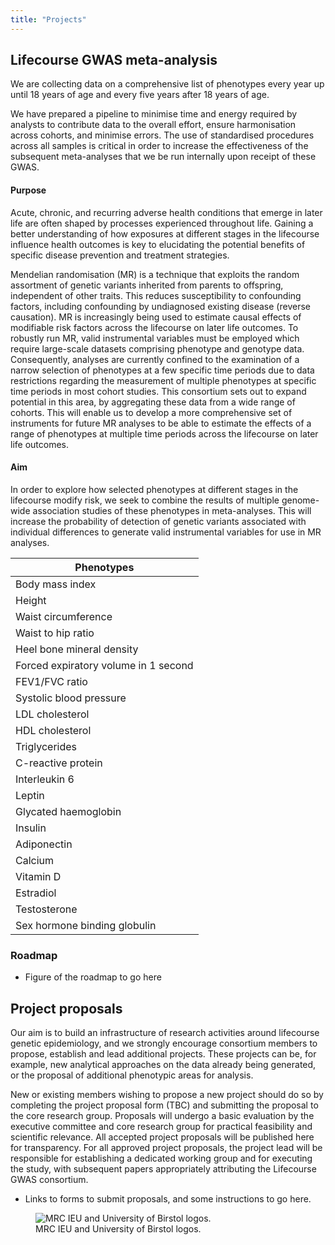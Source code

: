 ```yaml
---
title: "Projects"
---
```



## Lifecourse GWAS meta-analysis

We are collecting data on a comprehensive list of phenotypes every year up until 18 years of age and every five years after 18 years of age.

We have prepared a pipeline to minimise time and energy required by analysts to contribute data to the overall effort, ensure harmonisation across cohorts, and minimise errors. The use of standardised procedures across all samples is critical in order to increase the effectiveness of the subsequent meta-analyses that we be run internally upon receipt of these GWAS. 

#### Purpose

Acute, chronic, and recurring adverse health conditions that emerge in later life are often shaped by processes experienced throughout life. Gaining a better understanding of how exposures at different stages in the lifecourse influence health outcomes is key to elucidating the potential benefits of specific disease prevention and treatment strategies.

Mendelian randomisation (MR) is a technique that exploits the random assortment of genetic variants inherited from parents to offspring, independent of other traits. This reduces susceptibility to confounding factors, including confounding by undiagnosed existing disease (reverse causation). MR is increasingly being used to estimate causal effects of modifiable risk factors across the lifecourse on later life outcomes. To robustly run MR, valid instrumental variables must be employed which require large-scale datasets comprising phenotype and genotype data. Consequently, analyses are currently confined to the examination of a narrow selection of phenotypes at a few specific time periods due to data restrictions regarding the measurement of multiple phenotypes at specific time periods in most cohort studies. This consortium sets out to expand potential in this area, by aggregating these data from a wide range of cohorts. This will enable us to develop a more comprehensive set of instruments for future MR analyses to be able to estimate the effects of a range of phenotypes at multiple time periods across the lifecourse on later life outcomes.

#### Aim

In order to explore how selected phenotypes at different stages in the lifecourse modify risk, we seek to combine the results of multiple genome-wide association studies of these phenotypes in meta-analyses. This will increase the probability of detection of genetic variants associated with individual differences to generate valid instrumental variables for use in MR analyses.

|	Phenotypes 	|
|	----------	|
|	Body mass index	|
|	Height	|
|	Waist circumference	|
|	Waist to hip ratio	|
|	Heel bone mineral density	|
|	Forced expiratory volume in 1 second	|
|	FEV1/FVC ratio	|
|	Systolic blood pressure	|
|	LDL cholesterol	|
|	HDL cholesterol	|
|	Triglycerides	|
|	C-reactive protein	|
|	Interleukin 6	|
|	Leptin	|
|	Glycated haemoglobin	|
|	Insulin	|
|	Adiponectin	|
|	Calcium	|
|	Vitamin D	|
|	Estradiol	|
|	Testosterone	|
|	Sex hormone binding globulin	|

### Roadmap

- Figure of the roadmap to go here

## Project proposals

Our aim is to build an infrastructure of research activities around lifecourse genetic epidemiology, and we strongly encourage consortium members to propose, establish and lead additional projects. These projects can be, for example, new analytical approaches on the data already being generated, or the proposal of additional phenotypic areas for analysis. 

New or existing members wishing to propose a new project should do so by completing the project proposal form (TBC) and submitting the proposal to the core research group. Proposals will undergo a basic evaluation by the executive committee and core research group for practical feasibility and scientific relevance. All accepted project proposals will be published here for transparency. For all approved project proposals, the project lead will be responsible for establishing a dedicated working group and for executing the study, with subsequent papers appropriately attributing the Lifecourse GWAS consortium. 

  - Links to forms to submit proposals, and some instructions to go here. 


![MRC IEU and University of Birstol logos.](images/mrcieu_bristol.png)